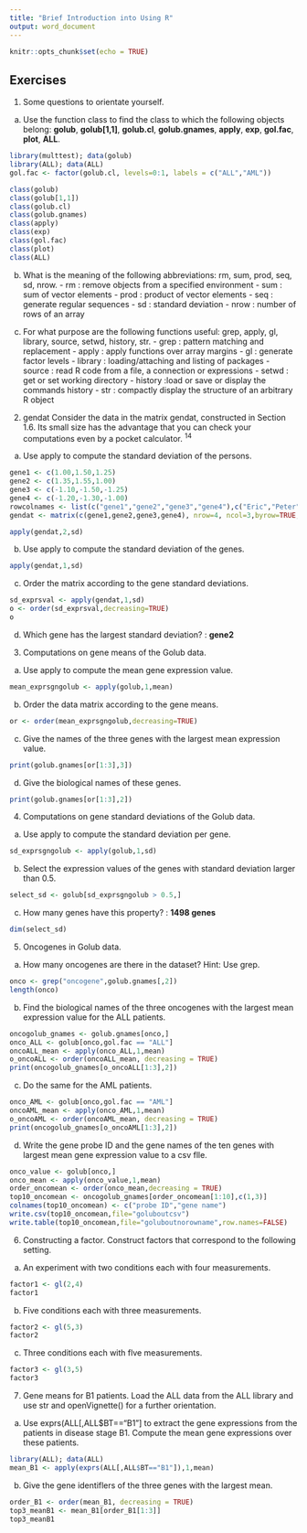 ---
title: "Brief Introduction into Using R"
output: word_document
---

```{r setup, include=FALSE}
knitr::opts_chunk$set(echo = TRUE)
```

## Exercises

1. Some questions to orientate yourself.
  (a) Use the function class to find the class to which the following objects belong: **golub**, **golub[1,1]**, **golub.cl**, **golub.gnames**, **apply**, **exp**, **gol.fac**, **plot**, **ALL**.

```{r echo = FALSE, message = FALSE, warning = FALSE}
library(multtest); data(golub)
library(ALL); data(ALL)
gol.fac <- factor(golub.cl, levels=0:1, labels = c("ALL","AML"))

```

```{r}
class(golub)
class(golub[1,1])
class(golub.cl)
class(golub.gnames)
class(apply)
class(exp)
class(gol.fac)
class(plot)
class(ALL)
```
  (b) What is the meaning of the following abbreviations: rm, sum, prod,
seq, sd, nrow.
    - rm : remove objects from a specified environment
    - sum : sum of vector elements
    - prod : product of vector elements
    - seq : generate regular sequences
    - sd : standard deviation
    - nrow : number of rows of an array
  
  (c) For what purpose are the following functions useful: grep, apply,
gl, library, source, setwd, history, str.
    - grep : pattern matching and replacement
    - apply : apply functions over array margins
    - gl : generate factor levels
    - library : loading/attaching and listing of packages
    - source : read R code from a file, a connection or expressions
    - setwd : get or set working directory
    - history :load or save or display the commands history
    - str : compactly display the structure of an arbitrary R object

2. gendat Consider the data in the matrix gendat, constructed in Section 1.6. Its small size has the advantage that you can check your
computations even by a pocket calculator. ^14^
  (a) Use apply to compute the standard deviation of the persons.
  
```{r echo = FALSE, message = FALSE, warning = FALSE}
gene1 <- c(1.00,1.50,1.25)
gene2 <- c(1.35,1.55,1.00)
gene3 <- c(-1.10,-1.50,-1.25)
gene4 <- c(-1.20,-1.30,-1.00)
rowcolnames <- list(c("gene1","gene2","gene3","gene4"),c("Eric","Peter","Anna"))
gendat <- matrix(c(gene1,gene2,gene3,gene4), nrow=4, ncol=3,byrow=TRUE, dimnames = rowcolnames)
```


```{r}
apply(gendat,2,sd)
```

  (b) Use apply to compute the standard deviation of the genes.
```{r}
apply(gendat,1,sd)
```
  (c) Order the matrix according to the gene standard deviations.
```{r}
sd_exprsval <- apply(gendat,1,sd)
o <- order(sd_exprsval,decreasing=TRUE)
o
```
  (d) Which gene has the largest standard deviation? : **gene2**
  
3. Computations on gene means of the Golub data.
  (a) Use apply to compute the mean gene expression value.
```{r}
mean_exprsgngolub <- apply(golub,1,mean)

```
  (b) Order the data matrix according to the gene means.
```{r}
or <- order(mean_exprsgngolub,decreasing=TRUE)

```
  (c) Give the names of the three genes with the largest mean expression value.
```{r}
print(golub.gnames[or[1:3],3])
```
  (d) Give the biological names of these genes.
```{r}
print(golub.gnames[or[1:3],2])
```
4. Computations on gene standard deviations of the Golub data.
  (a) Use apply to compute the standard deviation per gene.
```{r}
sd_exprsgngolub <- apply(golub,1,sd)

```
  (b) Select the expression values of the genes with standard deviation larger than 0.5.
```{r}
select_sd <- golub[sd_exprsgngolub > 0.5,]

```
  (c) How many genes have this property? : **1498 genes**
```{r}
dim(select_sd)
```
5. Oncogenes in Golub data.
  (a) How many oncogenes are there in the dataset? Hint: Use grep.
```{r}
onco <- grep("oncogene",golub.gnames[,2])
length(onco)
```
  (b) Find the biological names of the three oncogenes with the largest
mean expression value for the ALL patients.
```{r}
oncogolub_gnames <- golub.gnames[onco,]
onco_ALL <- golub[onco,gol.fac == "ALL"]
oncoALL_mean <- apply(onco_ALL,1,mean)
o_oncoALL <- order(oncoALL_mean, decreasing = TRUE)
print(oncogolub_gnames[o_oncoALL[1:3],2])
```
  (c) Do the same for the AML patients.
```{r}
onco_AML <- golub[onco,gol.fac == "AML"]
oncoAML_mean <- apply(onco_AML,1,mean)
o_oncoAML <- order(oncoAML_mean, decreasing = TRUE)
print(oncogolub_gnames[o_oncoAML[1:3],2])
```
  (d) Write the gene probe ID and the gene names of the ten genes with
largest mean gene expression value to a csv flle.
```{r}
onco_value <- golub[onco,]
onco_mean <- apply(onco_value,1,mean)
order_oncomean <- order(onco_mean,decreasing = TRUE)
top10_oncomean <- oncogolub_gnames[order_oncomean[1:10],c(1,3)]
colnames(top10_oncomean) <- c("probe ID","gene name")
write.csv(top10_oncomean,file="goluboutcsv")
write.table(top10_oncomean,file="goluboutnorowname",row.names=FALSE)
```

6. Constructing a factor. Construct factors that correspond to the following setting.
  (a) An experiment with two conditions each with four measurements.
```{r}
factor1 <- gl(2,4)
factor1
```
  
  (b) Five conditions each with three measurements.
```{r}
factor2 <- gl(5,3)
factor2
```
  
  (c) Three conditions each with flve measurements.
```{r}
factor3 <- gl(3,5)
factor3
```
  
7. Gene means for B1 patients. Load the ALL data from the ALL library and use str and openVignette() for a further orientation.
  (a) Use exprs(ALL[,ALL$BT=="B1"] to extract the gene expressions from the patients in disease stage B1. Compute the mean gene expressions over these patients.
```{r}
library(ALL); data(ALL)
mean_B1 <- apply(exprs(ALL[,ALL$BT=="B1"]),1,mean)
```
  
  (b) Give the gene identiflers of the three genes with the largest mean.
```{r}
order_B1 <- order(mean_B1, decreasing = TRUE)
top3_meanB1 <- mean_B1[order_B1[1:3]]
top3_meanB1
```
  
  